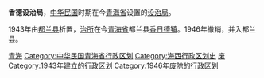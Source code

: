 {{Unreferenced|time=2021-12-26T03:11:01+00:00}}
'''香德设治局'''，[[中华民国|中华民国]]时期在今[[青海省|青海省]]设置的[[设治局|设治局]]。

1943年由[[都兰县|都兰县]]析置，[[治所|治所]]在今[[青海省_(中華民國)|青海省]]都兰县[[香日德镇|香日德镇]]。1946年撤销，并入都兰县。

{{中华民国大陆时期行政区划小作品}}
[[Category:設治局|青海]]
[[Category:中华民国青海省行政区划|Category:中华民国青海省行政区划]]
[[Category:海西行政区划史|Category:海西行政区划史]]
[[Category:都兰县行政区划|废]]
[[Category:1943年建立的行政区划|Category:1943年建立的行政区划]]
[[Category:1946年废除的行政区划|Category:1946年废除的行政区划]]